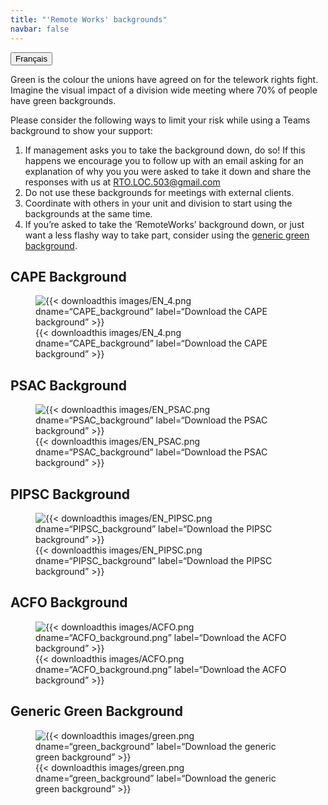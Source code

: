 ```yaml
---
title: "'Remote Works' backgrounds"
navbar: false
---
```


<link rel="stylesheet" href=https://cdnjs.cloudflare.com/ajax/libs/font-awesome/4.7.0/css/font-awesome.min.css><button onclick="window.location = location.href.replace('en','fr');" class="btn"><i class="fa fa-language"></i> Français</button>

Green is the colour the unions have agreed on for the telework rights fight. Imagine the visual impact of a division wide meeting where 70% of people have  green backgrounds.

Please consider the following ways to limit your risk while using a Teams background to show your support:

1. If management asks you to take the background down, do so! 
If this happens we encourage you to follow up with an email asking for an explanation of why you you were asked to take it down and share the responses with us at [RTO.LOC.503@gmail.com](mailto:RTO.LOC.503@gmail.com)
1. Do not use these backgrounds for meetings with external clients.
1. Coordinate with others in your unit and division to start using the backgrounds at the same time. 
1. If you're asked to take the 'RemoteWorks' background down, or just want a less flashy way to take part, consider using the [generic green background](#generic-green-background).

::: {.layout-example .column-body}

## CAPE Background

![{{< downloadthis images/EN_4.png dname="CAPE_background" label="Download the CAPE background" >}}](/images/EN_4.png){.lightbox}

## PSAC Background

![{{< downloadthis images/EN_PSAC.png dname="PSAC_background"  label="Download the PSAC background" >}}](/images/EN_PSAC.png){.lightbox}

## PIPSC Background

![{{< downloadthis images/EN_PIPSC.png dname="PIPSC_background"  label="Download the PIPSC background" >}}](/images/EN_PIPSC.png){.lightbox}

## ACFO Background

![{{< downloadthis images/ACFO.png dname="ACFO_background.png" label="Download the ACFO background" >}}](/images/ACFO.png){.lightbox}

## Generic Green Background

![{{< downloadthis images/green.png dname="green_background" label="Download the generic green background" >}}](/images/green.png){.lightbox}

:::
